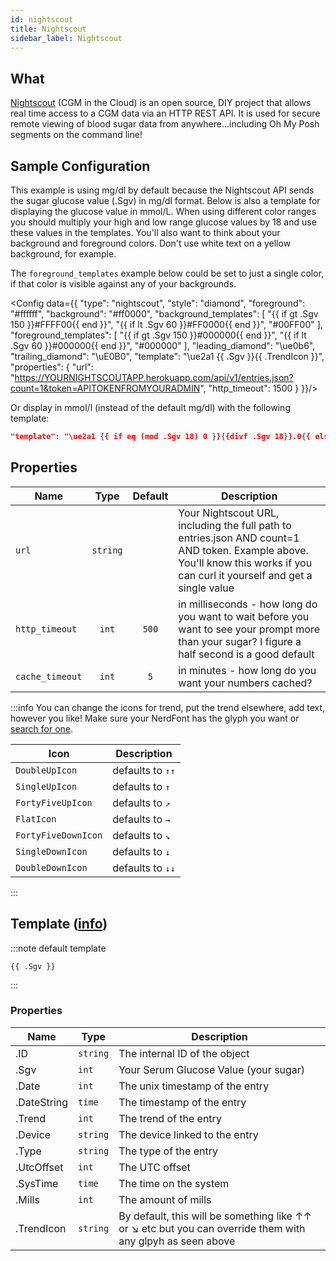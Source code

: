 ```yaml
---
id: nightscout
title: Nightscout
sidebar_label: Nightscout
---
```


## What

[Nightscout][nightscout] (CGM in the Cloud) is an open source,
DIY project that allows real time access to a CGM data via an HTTP REST API. It
is used for secure remote viewing of blood sugar data from anywhere...including
Oh My Posh segments on the command line!

## Sample Configuration

This example is using mg/dl by default because the Nightscout API sends the sugar
glucose value (.Sgv) in mg/dl format. Below is also a template for displaying the
glucose value in mmol/L. When using different color ranges you should multiply your
high and low range glucose values by 18 and use these values in the templates.
You'll also want to think about your background and foreground colors. Don't use
white text on a yellow background, for example.

The `foreground_templates` example below could be set to just a single color,
if that color is visible against any of your backgrounds.


<Config data={{
  "type": "nightscout",
  "style": "diamond",
  "foreground": "#ffffff",
  "background": "#ff0000",
  "background_templates": [
    "{{ if gt .Sgv 150 }}#FFFF00{{ end }}",
    "{{ if lt .Sgv 60 }}#FF0000{{ end }}",
    "#00FF00"
  ],
  "foreground_templates": [
    "{{ if gt .Sgv 150 }}#000000{{ end }}",
    "{{ if lt .Sgv 60 }}#000000{{ end }}",
    "#000000"
  ],
  "leading_diamond": "\ue0b6",
  "trailing_diamond": "\uE0B0",
  "template": "\ue2a1 {{ .Sgv }}{{ .TrendIcon }}",
  "properties": {
    "url": "https://YOURNIGHTSCOUTAPP.herokuapp.com/api/v1/entries.json?count=1&token=APITOKENFROMYOURADMIN",
    "http_timeout": 1500
  }
}}/>

Or display in mmol/l (instead of the default mg/dl) with the following template:

```json
"template": "\ue2a1 {{ if eq (mod .Sgv 18) 0 }}{{divf .Sgv 18}}.0{{ else }} {{ round (divf .Sgv 18) 1 }}{{ end }}{{ .TrendIcon }}"
```

## Properties

| Name            | Type     | Default | Description                                                                                                                                                                  |
| --------------- | :------: | :-----: | ---------------------------------------------------------------------------------------------------------------------------------------------------------------------------- |
| `url`           | `string` |         | Your Nightscout URL, including the full path to entries.json AND count=1 AND token. Example above. You'll know this works if you can curl it yourself and get a single value |
| `http_timeout`  | `int`    | `500`   | in milliseconds - how long do you want to wait before you want to see your prompt more than your sugar? I figure a half second is a good default                             |
| `cache_timeout` | `int`    | `5`     | in minutes - how long do you want your numbers cached?                                                                                                                       |

:::info
You can change the icons for trend, put the trend elsewhere, add text, however you like!
Make sure your NerdFont has the glyph you want or [search for one][nf-search].

| Icon                | Description      |
| ------------------- | ---------------- |
| `DoubleUpIcon`      | defaults to `↑↑` |
| `SingleUpIcon`      | defaults to `↑`  |
| `FortyFiveUpIcon`   | defaults to `↗`  |
| `FlatIcon`          | defaults to `→`  |
| `FortyFiveDownIcon` | defaults to `↘`  |
| `SingleDownIcon`    | defaults to `↓`  |
| `DoubleDownIcon`    | defaults to `↓↓` |

:::

## Template ([info][templates])

:::note default template

```template
{{ .Sgv }}
```

:::

### Properties

| Name        | Type     | Description                                                                                                |
| ----------- | -------- | ---------------------------------------------------------------------------------------------------------- |
| .ID         | `string` | The internal ID of the object                                                                              |
| .Sgv        | `int`    | Your Serum Glucose Value (your sugar)                                                                      |
| .Date       | `int`    | The unix timestamp of the entry                                                                            |
| .DateString | `time`   | The timestamp of the entry                                                                                 |
| .Trend      | `int`    | The trend of the entry                                                                                     |
| .Device     | `string` | The device linked to the entry                                                                             |
| .Type       | `string` | The type of the entry                                                                                      |
| .UtcOffset  | `int`    | The UTC offset                                                                                             |
| .SysTime    | `time`   | The time on the system                                                                                     |
| .Mills      | `int`    | The amount of mills                                                                                        |
| .TrendIcon  | `string` | By default, this will be something like ↑↑ or ↘ etc but you can override them with any glpyh as seen above |

[templates]: /docs/configuration/templates
[nightscout]: http://www.nightscout.info/
[nf-search]: https://www.nerdfonts.com/cheat-sheet
